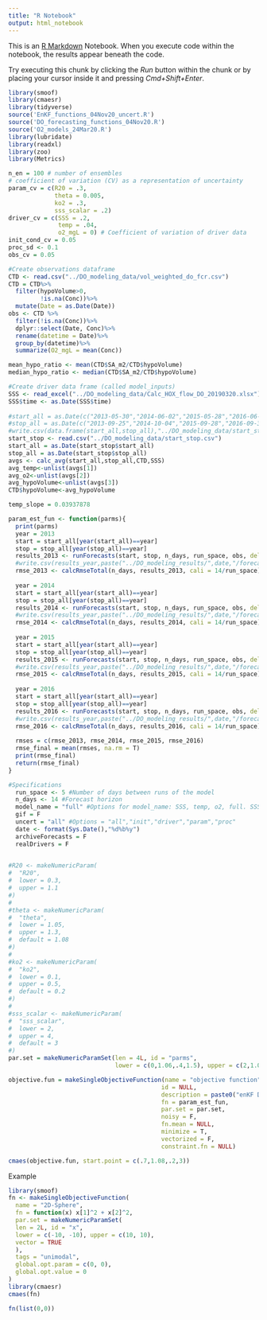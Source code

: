 ```yaml
---
title: "R Notebook"
output: html_notebook
---
```


This is an [R Markdown](http://rmarkdown.rstudio.com) Notebook. When you execute code within the notebook, the results appear beneath the code. 

Try executing this chunk by clicking the *Run* button within the chunk or by placing your cursor inside it and pressing *Cmd+Shift+Enter*. 

```r
library(smoof)
library(cmaesr)
library(tidyverse)
source('EnKF_functions_04Nov20_uncert.R')
source('DO_forecasting_functions_04Nov20.R')
source('O2_models_24Mar20.R')
library(lubridate)
library(readxl)
library(zoo)
library(Metrics)
```

```r
n_en = 100 # number of ensembles 
# coefficient of variation (CV) as a representation of uncertainty 
param_cv = c(R20 = .3,
             theta = 0.005,
             ko2 = .3,
             sss_scalar = .2)
driver_cv = c(SSS = .2,
              temp = .04,
              o2_mgL = 0) # Coefficient of variation of driver data 
init_cond_cv = 0.05
proc_sd <- 0.1 
obs_cv = 0.05
```

```r
#Create observations dataframe
CTD <- read.csv("../DO_modeling_data/vol_weighted_do_fcr.csv")
CTD = CTD%>%
  filter(hypoVolume>0,
         !is.na(Conc))%>%
  mutate(Date = as.Date(Date))
obs <- CTD %>%
  filter(!is.na(Conc))%>%
  dplyr::select(Date, Conc)%>%
  rename(datetime = Date)%>%
  group_by(datetime)%>%
  summarize(O2_mgL = mean(Conc))

mean_hypo_ratio <- mean(CTD$SA_m2/CTD$hypoVolume)
median_hypo_ratio <- median(CTD$SA_m2/CTD$hypoVolume)

#Create driver data frame (called model_inputs)
SSS <- read_excel("../DO_modeling_data/Calc_HOX_flow_DO_20190320.xlsx") 
SSS$time <- as.Date(SSS$time)
  
#start_all = as.Date(c("2013-05-30","2014-06-02","2015-05-28","2016-06-01","2017-06-28","2018-06-04","2019-06-03"))
#stop_all = as.Date(c("2013-09-25","2014-10-04","2015-09-28","2016-09-30","2017-07-12","2018-10-22","2019-10-30"))
#write.csv(data.frame(start_all,stop_all),"../DO_modeling_data/start_stop.csv")
start_stop <- read.csv("../DO_modeling_data/start_stop.csv")
start_all = as.Date(start_stop$start_all)
stop_all = as.Date(start_stop$stop_all)
avgs <- calc_avg(start_all,stop_all,CTD,SSS)
avg_temp<-unlist(avgs[1])
avg_o2<-unlist(avgs[2])
avg_hypoVolume<-unlist(avgs[3])
CTD$hypoVolume<-avg_hypoVolume

temp_slope = 0.03937878
```

```r
param_est_fun <- function(parms){
  print(parms)
  year = 2013
  start = start_all[year(start_all)==year]
  stop = stop_all[year(stop_all)==year]
  results_2013 <- runForecasts(start, stop, n_days, run_space, obs, delay = 5, model_name = model_name, gif = gif,avg_o2 = avg_o2,avg_temp=avg_temp,uncert = uncert, archiveForecasts = archiveForecasts, parms=parms, realDrivers = realDrivers)
  #write.csv(results_year,paste("../DO_modeling_results/",date,"/forecast_2013_",model_name,"_model_",uncert,"_uncert.csv", sep = ""))
  rmse_2013 <- calcRmseTotal(n_days, results_2013, cali = 14/run_space) # Calculate rmse for all days
  
  year = 2014
  start = start_all[year(start_all)==year]
  stop = stop_all[year(stop_all)==year]
  results_2014 <- runForecasts(start, stop, n_days, run_space, obs, delay = 5, model_name = model_name, gif = gif,avg_o2 = avg_o2,avg_temp=avg_temp,uncert = uncert, archiveForecasts = archiveForecasts, parms=parms, realDrivers = realDrivers)
  #write.csv(results_year,paste("../DO_modeling_results/",date,"/forecast_2013_",model_name,"_model_",uncert,"_uncert.csv", sep = ""))
  rmse_2014 <- calcRmseTotal(n_days, results_2014, cali = 14/run_space) # Calculate rmse for all days
  
  year = 2015
  start = start_all[year(start_all)==year]
  stop = stop_all[year(stop_all)==year]
  results_2015 <- runForecasts(start, stop, n_days, run_space, obs, delay = 5, model_name = model_name, gif = gif,avg_o2 = avg_o2,avg_temp=avg_temp,uncert = uncert, archiveForecasts = archiveForecasts, parms=parms, realDrivers = realDrivers)
  #write.csv(results_year,paste("../DO_modeling_results/",date,"/forecast_2013_",model_name,"_model_",uncert,"_uncert.csv", sep = ""))
  rmse_2015 <- calcRmseTotal(n_days, results_2015, cali = 14/run_space) # Calculate rmse for all days
  
  year = 2016
  start = start_all[year(start_all)==year]
  stop = stop_all[year(stop_all)==year]
  results_2016 <- runForecasts(start, stop, n_days, run_space, obs, delay = 5, model_name = model_name, gif = gif,avg_o2 = avg_o2,avg_temp=avg_temp,uncert = uncert, archiveForecasts = archiveForecasts, parms=parms, realDrivers = realDrivers)
  #write.csv(results_year,paste("../DO_modeling_results/",date,"/forecast_2013_",model_name,"_model_",uncert,"_uncert.csv", sep = ""))
  rmse_2016 <- calcRmseTotal(n_days, results_2016, cali = 14/run_space) # Calculate rmse for all days
  
  rmses = c(rmse_2013, rmse_2014, rmse_2015, rmse_2016)
  rmse_final = mean(rmses, na.rm = T)
  print(rmse_final)
  return(rmse_final)
}
```

```r
#Specifications
  run_space <- 5 #Number of days between runs of the model
  n_days <- 14 #Forecast horizon
  model_name = "full" #Options for model_name: SSS, temp, o2, full. SSS is no temp no o2, O2 is no temp. Temp is no o2.
  gif = F
  uncert = "all" #Options = "all","init","driver","param","proc"
  date <- format(Sys.Date(),"%d%b%y")
  archiveForecasts = F
  realDrivers = F
  

#R20 <- makeNumericParam(
#  "R20",
#  lower = 0.3,
#  upper = 1.1
#)
#
#theta <- makeNumericParam(
#  "theta",
#  lower = 1.05,
#  upper = 1.3,
#  default = 1.08
#)
#
#ko2 <- makeNumericParam(
#  "ko2",
#  lower = 0.1,
#  upper = 0.5,
#  default = 0.2
#)
#
#sss_scalar <- makeNumericParam(
#  "sss_scalar",
#  lower = 2,
#  upper = 4,
#  default = 3
#)
par.set = makeNumericParamSet(len = 4L, id = "parms",
                              lower = c(0,1.06,.4,1.5), upper = c(2,1.09,1.7,4.5),vector = TRUE) #Oxygen wants the final three parameters to be higher. Temp wants the first one to be lower (which is silly because changing ko2 has the same effect)

objective.fun = makeSingleObjectiveFunction(name = "objective function", 
                                           id = NULL,
                                           description = paste0("enKF DO function for all years"), 
                                           fn = param_est_fun, 
                                           par.set = par.set,
                                           noisy = F, 
                                           fn.mean = NULL,
                                           minimize = T, 
                                           vectorized = F, 
                                           constraint.fn = NULL)

cmaes(objective.fun, start.point = c(.7,1.08,.2,3))
```

Example
```r
library(smoof)
fn <- makeSingleObjectiveFunction(
  name = "2D-Sphere",
  fn = function(x) x[1]^2 + x[2]^2,
  par.set = makeNumericParamSet(
  len = 2L, id = "x",
  lower = c(-10, -10), upper = c(10, 10),
  vector = TRUE
  ),
  tags = "unimodal",
  global.opt.param = c(0, 0),
  global.opt.value = 0
)
library(cmaesr)
cmaes(fn)

fn(list(0,0))
```



